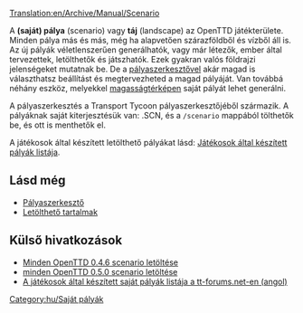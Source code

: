 [[Translation:en/Archive/Manual/Scenario]]

A '''(saját) pálya''' (scenario) vagy '''táj''' (landscape) az OpenTTD játékterülete. Minden pálya más és más, még ha alapvetően szárazföldből és vízből áll is. Az új pályák véletlenszerűen generálhatók, vagy már létezők, ember által tervezettek, letölthetők és játszhatók. Ezek gyakran valós földrajzi jelenségeket mutatnak be. De a [[hu/Manual/Pályaszerkesztő|pályaszerkesztővel]] akár magad is választhatsz beállítást és megtervezheted a magad pályáját. Van továbbá néhány eszköz, melyekkel [[hu/Manual/Magasságtérkép|magasságtérképen]] saját pályát lehet generálni. 

A pályaszerkesztés a Transport Tycoon pályaszerkesztőjéből származik. A pályáknak  saját kiterjesztésük van: .SCN, és a <code>/scenario</code> mappából tölthetők be, és ott is menthetők el.

A játékosok által készített letölthető pályákat lásd: [[hu/Játékosok által készített pályák listája|Játékosok által készített pályák listája]].


==Lásd még==

* [[hu/Manual/Pályaszerkesztő|Pályaszerkesztő]]
* [[hu/Manual/Letölthető tartalmak|Letölthető tartalmak]]

==Külső hivatkozások==

* [http://prdownloads.sourceforge.net/openttd/openttd-0.4.6-source-scenarios.zip?download Minden OpenTTD 0.4.6 scenario letöltése]
* [http://sourceforge.net/project/downloading.php?groupname=openttd&filename=openttd-0.5.0-scenarios.zip&use_mirror=mesh minden OpenTTD 0.5.0 scenario letöltése]
* [http://www.tt-forums.net/viewtopic.php?t=12481 A játékosok által készített saját pályák listája a tt-forums.net-en (angol)]

[[Category:hu/Saját pályák]]